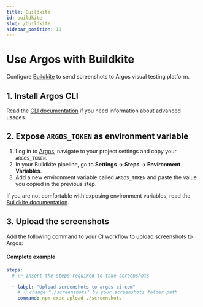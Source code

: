 ```yaml
---
title: Buildkite
id: buildkite
slug: /buildkite
sidebar_position: 10
---
```



# Use Argos with Buildkite

Configure [Buildkite](https://buildkite.com/) to send screenshots to Argos visual testing platform.

## 1. Install Argos CLI

<InstallDevDep dependency="@argos-ci/cli" />

Read the [CLI documentation](/argos-cli#advanced-usage) if you need information about
advanced usages.

## 2. Expose `ARGOS_TOKEN` as environment variable

1. Log in to [Argos](https://app.argos-ci.com), navigate to your project settings and copy your `ARGOS_TOKEN`.
2. In your Buildkite pipeline, go to **Settings -> Steps -> Environment Variables**.
3. Add a new environment variable called `ARGOS_TOKEN` and paste the value you copied in the previous step.

If you are not comfortable with exposing environment variables, read the [Buildkite documentation](https://buildkite.com/docs/pipelines/secrets#using-a-secrets-storage-service).

## 3. Upload the screenshots

Add the following command to your CI workflow to upload screenshots to Argos:

<RunPkgCommand command="argos upload ./screenshots" />

#### Complete example

```yml title="pipeline.yml"
steps:
  # 👉 Insert the steps required to take screenshots

  - label: "Upload screenshots to argos-ci.com"
    # 👇 change "./screenshots" by your screenshots folder path
    command: npm exec upload ./screenshots
```

<Enjoy />
